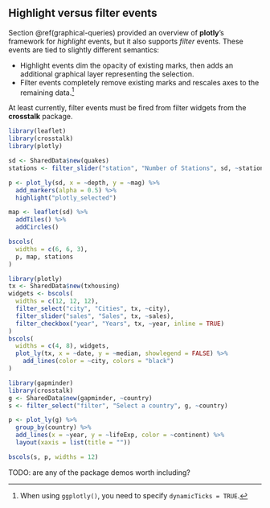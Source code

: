 
## Highlight versus filter events {#filter}

Section \@ref(graphical-queries) provided an overview of **plotly**'s framework for *highlight* events, but it also supports *filter* events. These events are tied to slightly different semantics:

* Highlight events dim the opacity of existing marks, then adds an additional graphical layer representing the selection.
* Filter events completely remove existing marks and rescales axes to the remaining data.[^3]

At least currently, filter events must be fired from filter widgets from the **crosstalk** package.

```r
library(leaflet)
library(crosstalk)
library(plotly)

sd <- SharedData$new(quakes)
stations <- filter_slider("station", "Number of Stations", sd, ~stations)

p <- plot_ly(sd, x = ~depth, y = ~mag) %>% 
  add_markers(alpha = 0.5) %>% 
  highlight("plotly_selected")

map <- leaflet(sd) %>% 
  addTiles() %>% 
  addCircles()

bscols(
  widths = c(6, 6, 3), 
  p, map, stations
)
```


```r
library(plotly)
tx <- SharedData$new(txhousing)
widgets <- bscols(
  widths = c(12, 12, 12),
  filter_select("city", "Cities", tx, ~city),
  filter_slider("sales", "Sales", tx, ~sales),
  filter_checkbox("year", "Years", tx, ~year, inline = TRUE)
)
bscols(
  widths = c(4, 8), widgets, 
  plot_ly(tx, x = ~date, y = ~median, showlegend = FALSE) %>% 
    add_lines(color = ~city, colors = "black")
)
```


```r
library(gapminder)
library(crosstalk)
g <- SharedData$new(gapminder, ~country)
s <- filter_select("filter", "Select a country", g, ~country)

p <- plot_ly(g) %>%
  group_by(country) %>%
  add_lines(x = ~year, y = ~lifeExp, color = ~continent) %>%
  layout(xaxis = list(title = ""))

bscols(s, p, widths = 12)
```


TODO: are any of the package demos worth including?

[^3]: When using `ggplotly()`, you need to specify `dynamicTicks = TRUE`.
